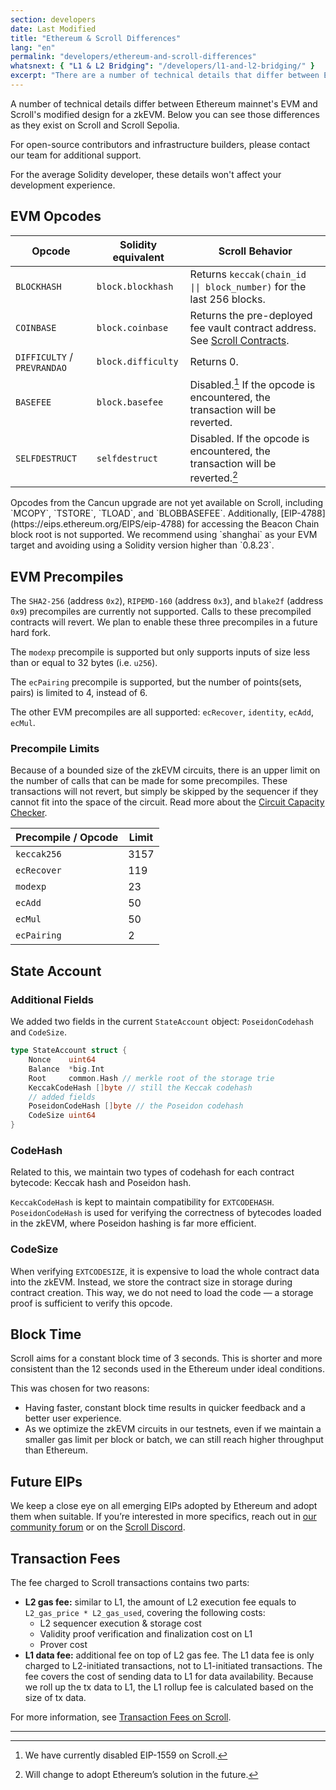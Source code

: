 ```yaml
---
section: developers
date: Last Modified
title: "Ethereum & Scroll Differences"
lang: "en"
permalink: "developers/ethereum-and-scroll-differences"
whatsnext: { "L1 & L2 Bridging": "/developers/l1-and-l2-bridging/" }
excerpt: "There are a number of technical details that differ between Ethereum mainnet's EVM and Scroll's modified design for a zkEVM. Below you can see those differences as they exist now."
---
```



A number of technical details differ between Ethereum mainnet's EVM and Scroll's modified design for a zkEVM. Below you can see those differences as they exist on Scroll and Scroll Sepolia.

For open-source contributors and infrastructure builders, please contact our team for additional support.

<Aside type="tip" title="Don't Worry!">
  For the average Solidity developer, these details won't affect your development experience.
</Aside>

## EVM Opcodes


| Opcode                      | Solidity equivalent | Scroll Behavior                                                                                            |
| --------------------------- | ------------------- | ---------------------------------------------------------------------------------------------------------- |
| `BLOCKHASH`                 | `block.blockhash`   | Returns `keccak(chain_id \|\| block_number)` for the last 256 blocks.                                      |
| `COINBASE`                  | `block.coinbase`    | Returns the pre-deployed fee vault contract address. See [Scroll Contracts](/developers/scroll-contracts). |
| `DIFFICULTY` / `PREVRANDAO` | `block.difficulty`  | Returns 0.                                                                                                 |
| `BASEFEE`                   | `block.basefee`     | Disabled.[^eip1559] If the opcode is encountered, the transaction will be reverted.                        |
| `SELFDESTRUCT`              | `selfdestruct`      | Disabled. If the opcode is encountered, the transaction will be reverted.[^willadpot]                      |

<Aside type="caution" title="">
Opcodes from the Cancun upgrade are not yet available on Scroll, including `MCOPY`, `TSTORE`, `TLOAD`, and `BLOBBASEFEE`. Additionally, [EIP-4788](https://eips.ethereum.org/EIPS/eip-4788) for accessing the Beacon Chain block root is not supported. We recommend using `shanghai` as your EVM target and avoiding using a Solidity version higher than `0.8.23`.
</Aside>

[^eip1559]: We have currently disabled EIP-1559 on Scroll.
[^willadpot]: Will change to adopt Ethereum’s solution in the future.

## EVM Precompiles

The `SHA2-256` (address `0x2`), `RIPEMD-160` (address `0x3`), and `blake2f` (address `0x9`) precompiles are currently not supported. Calls to these precompiled contracts will revert. We plan to enable these three precompiles in a future hard fork.

The `modexp` precompile is supported but only supports inputs of size less than or equal to 32 bytes (i.e. `u256`).

The `ecPairing` precompile is supported, but the number of points(sets, pairs) is limited to 4, instead of 6.

The other EVM precompiles are all supported: `ecRecover`, `identity`, `ecAdd`, `ecMul`.

### Precompile Limits

Because of a bounded size of the zkEVM circuits, there is an upper limit on the number of calls that can be made for some precompiles. These transactions will not revert, but simply be skipped by the sequencer if they cannot fit into the space of the circuit. Read more about the [Circuit Capacity Checker](/en/technology/sequencer/execution-node#circuit-capacity-checker). 

| Precompile / Opcode | Limit | 
| ------------------- | ----- |
| `keccak256`         | 3157  |
| `ecRecover`         | 119   |
| `modexp`            | 23    |
| `ecAdd`             | 50    |
| `ecMul`             | 50    |
| `ecPairing`         | 2     |


## State Account

### **Additional Fields**

We added two fields in the current `StateAccount` object: `PoseidonCodehash` and `CodeSize`.

```go
type StateAccount struct {
	Nonce    uint64
	Balance  *big.Int
	Root     common.Hash // merkle root of the storage trie
	KeccakCodeHash []byte // still the Keccak codehash
	// added fields
	PoseidonCodeHash []byte // the Poseidon codehash
	CodeSize uint64
}
```

### **CodeHash**

Related to this, we maintain two types of codehash for each contract bytecode: Keccak hash and Poseidon hash.

`KeccakCodeHash` is kept to maintain compatibility for `EXTCODEHASH`. `PoseidonCodeHash` is used for verifying the correctness of bytecodes loaded in the zkEVM, where Poseidon hashing is far more efficient.

### CodeSize

When verifying `EXTCODESIZE`, it is expensive to load the whole contract data into the zkEVM. Instead, we store the contract size in storage during contract creation. This way, we do not need to load the code — a storage proof is sufficient to verify this opcode.

## Block Time

Scroll aims for a constant block time of 3 seconds. This is shorter and more consistent than the 12 seconds used in the Ethereum under ideal conditions.

This was chosen for two reasons:

- Having faster, constant block time results in quicker feedback and a better user experience.
- As we optimize the zkEVM circuits in our testnets, even if we maintain a smaller gas limit per block or batch, we can still reach higher throughput than Ethereum.

## Future EIPs

We keep a close eye on all emerging EIPs adopted by Ethereum and adopt them when suitable. If you’re interested in more specifics, reach out in [our community forum](https://community.scroll.io) or on the [Scroll Discord](https://discord.gg/scroll).

## Transaction Fees

The fee charged to Scroll transactions contains two parts:

- **L2 gas fee:** similar to L1, the amount of L2 execution fee equals to `L2_gas_price * L2_gas_used`, covering the following costs:
  - L2 sequencer execution & storage cost
  - Validity proof verification and finalization cost on L1
  - Prover cost
- **L1 data fee:** additional fee on top of L2 gas fee. The L1 data fee is only charged to L2-initiated transactions, not to L1-initiated transactions. The fee covers the cost of sending data to L1 for data availability. Because we roll up the tx data to L1, the L1 rollup fee is calculated based on the size of tx data.

For more information, see [Transaction Fees on Scroll](/developers/transaction-fees-on-scroll).

---
